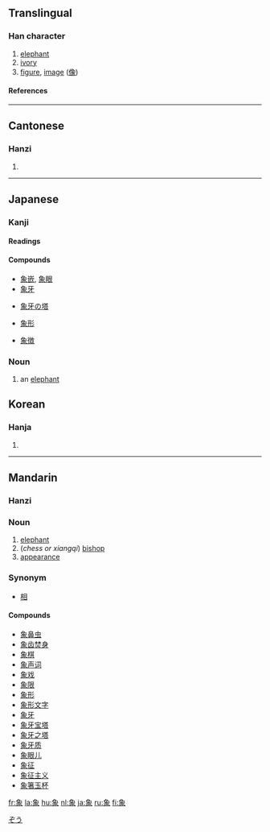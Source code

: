 ==Translingual==
===Han character===
{{Han char|rn=152|rad=豕|as=05|sn=11|snj=12|four=2723<sub>2</sub>|canj=弓日心人 (NAPO)}}
# [[elephant]]
# [[ivory]]
# [[figure]], [[image]] ([[像]])
====References====
{{Han ref|kx=1195.210|dkj=36372|dj=1658.010|hdz=63611.090|uh=8C61|ud=35937|bh=B648|bd=46664}}
----

==Cantonese==
===Hanzi===
{{yue-hanzi|jyut=|y=jeung6}}
# {{defn|Cantonese}}
----
== Japanese ==
[[Category:1000_Japanese_basic_words|ぞう]]


=== Kanji ===
{{ja-kanji|grade=4|rs=豕05}}
====Readings====
{{ja-readings|on=[[しょう]] (shō), [[ぞう]] (zō)|kun=[[かた]] (kata), [[かたどる]] (katadoru), [[のり]] (nori)}}

====Compounds====
{{top4}}
*[[象嵌]], [[象眼]]
*[[象牙]]
{{mid4}}
*[[象牙の塔]]
{{mid4}}
*[[象形]]
{{mid4}}
*[[象徴]]
{{bottom}}
===Noun===
{{ja-noun|k|hira=ぞう|rom=zō|hidx=そう'}}

#an [[elephant]]

==Korean==
===Hanja===
{{ko-hanja|hangeul=상|eumhun=|rv=sang|mr=sang|y=sang}}
# {{defn|Korean}}
----
==Mandarin==
===Hanzi===
{{cmn-hanzi|pin=xiàng (xiang4)|wg=hsiang<sup>4</sup>|y=}}

===Noun===

# [[elephant]]
#(''chess or xiangqi'') [[bishop]]
# [[appearance]]

===Synonym===
*[[相]]

====Compounds====
*[[象鼻虫]]
*[[象齿焚身]]
*[[象棋]]
*[[象声词]]
*[[象戏]]
*[[象限]]
*[[象形]]
*[[象形文字]]
*[[象牙]]
*[[象牙宝塔]]
*[[象牙之塔]]
*[[象牙质]]
*[[象眼儿]]
*[[象征]]
*[[象征主义]]
*[[象箸玉杯]]

[[fr:象]]
[[la:象]]
[[hu:象]]
[[nl:象]]
[[ja:象]]
[[ru:象]]
[[fi:象]]